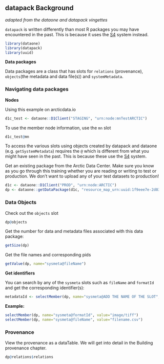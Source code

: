 ## datapack Background
*adapted from the dataone and datapack vingettes*

`datapack` is written differently than most R packages you may have encountered in the past. This is because it uses the [S4](https://adv-r.hadley.nz/s4.html) system instead.

```r
library(dataone)
library(datapack)
library(uuid)
```

**Data packages**

Data packages are a class that has slots for `relations` (provenance), `objects`(the metadata and data file(s)) and `systemMetadata`.

### Navigating data packages

**Nodes**

Using this example on arcticdata.io
```r
d1c_test <- dataone::D1Client("STAGING", "urn:node:mnTestARCTIC")
```

To use the member node information, use the `mn` slot
```r
d1c_test@mn
```

:::{.callout-note}
To access the various slots using objects created by datapack and dataone (e.g. `getSystemMetadata`) requires the `@` which is different from what you might have seen in the past. This is because these use the [S4](https://adv-r.hadley.nz/s4.html) system.
:::

Get an existing package from the Arctic Data Center. Make sure you know as you go through this training whether you are reading or writing to test or production. We don't want to upload any of your test datasets to production!

```r
d1c <- dataone::D1Client("PROD", "urn:node:ARCTIC")
dp <- dataone::getDataPackage(d1c, "resource_map_urn:uuid:1f9eee7e-2d03-43c4-ad7f-f300e013ab28")
```

### Data Objects
Check out the `objects` slot
```r
dp@objects
```

Get the number for data and metadata files associated with this data package:
```r
getSize(dp)
```

Get the file names and corresponding pids
```r
getValue(dp, name="sysmeta@fileName")
```

**Get identifiers**

You can search by any of the `sysmeta` slots such as `fileName` and `formatId` and get the corresponding identifier(s):
```r
metadataId <- selectMember(dp, name="sysmeta@ADD THE NAME OF THE SLOT", value="PATTERN TO SEARCH BY")
```

**Example:**
```r
selectMember(dp, name="sysmeta@formatId", value="image/tiff")
selectMember(dp, name="sysmeta@fileName", value="filename.csv")
```


### Provenance

View the provenance as a dataTable. We will get into detail in the Building provenance chapter.
```r
dp@relations$relations
```
